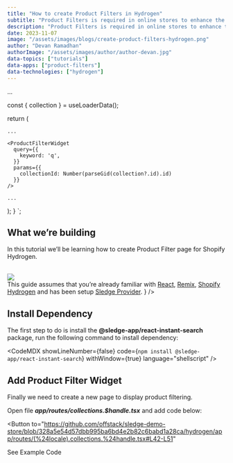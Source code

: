 ```yaml
---
title: "How to create Product Filters in Hydrogen"
subtitle: "Product Filters is required in online stores to enhance the user experience, streamline product discovery, reduce friction, and ultimately drive sales and customer satisfaction."
description: "Product Filters is required in online stores to enhance the user experience, streamline product discovery, reduce friction, and ultimately drive sales and customer satisfaction. It has become an essential tool for modern e-commerce websites looking to stay competitive in the market."
date: 2023-11-07
image: "/assets/images/blogs/create-product-filters-hydrogen.png"
author: "Devan Ramadhan"
authorImage: "/assets/images/author/author-devan.jpg"
data-topics: ["tutorials"]
data-apps: ["product-filters"]
data-technologies: ["hydrogen"]
---
```



...

  const { collection } = useLoaderData();
  
  return (

    ...

    <ProductFilterWidget
      query={{
        keyword: 'q',
      }}
      params={{
        collectionId: Number(parseGid(collection?.id).id)
      }}
    />

    ...

  );
}
`;

<RecommendedPosts type="card" autoGenerate/>

## What we’re building
In this tutorial we’ll be learning how to create Product Filter page for Shopify Hydrogen.

<br />
<img src="/assets/images/blogs/product-filters.png" />
<br />
<Info content={
  <>
  This guide assumes that you’re already familiar with <a href="https://react.dev/" target="_blank" >React</a>, <a href="https://remix.run/" target="_blank">Remix</a>, <a href="https://hydrogen.shopify.dev/" target="_blank">Shopify Hydrogen</a> and has been setup <a href="/blog/how-to-add-sledge-provider-in-shopify-hydrogen" target="_blank">Sledge Provider</a>.
  </>
} />

## Install Dependency
The first step to do is install the **@sledge-app/react-instant-search** package,
run the following command to install dependency:

<CodeMDX
  showLineNumber={false}
  code={`npm install @sledge-app/react-instant-search`}
  withWindow={true}
  language="shellscript"
/>

## Add Product Filter Widget
Finally we need to create a new page to display product filtering.
<br/>

Open file ***app/routes/collections.$handle.tsx*** and add code below:
<CodeMDX
  showLineNumber={false}
  code={productFilterCode}
  withWindow={true}
  language="javascript"
/>

<Button
  to="https://github.com/offstack/sledge-demo-store/blob/328a5e54d57dbb995ba6bd4e2b82c6babd1a28ca/hydrogen/app/routes/(%24locale).collections.%24handle.tsx#L42-L51"
>
  <span>See Example Code</span>
</Button>